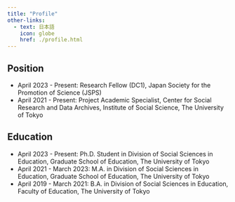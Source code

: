 ```yaml
---
title: "Profile"
other-links:
  - text: 日本語
    icon: globe
    href: ./profile.html
---
```


## Position

- April 2023 - Present: Research Fellow (DC1), Japan Society for the Promotion of Science (JSPS)
- April 2021 - Present: Project Academic Specialist, Center for Social Research and Data Archives, Institute of Social Science, The University of Tokyo


## Education

- April 2023 - Present: Ph.D. Student in Division of Social Sciences in Education, Graduate School of Education, The University of Tokyo
- April 2021 - March 2023: M.A. in Division of Social Sciences in Education, Graduate School of Education, The University of Tokyo
- April 2019 - March 2021: B.A. in Division of Social Sciences in Education, Faculty of Education, The University of Tokyo


